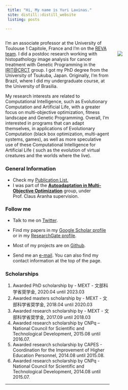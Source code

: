 ```yaml
---
 title: "Hi, My name is Yuri Lavinas."
 site: distill::distill_website
 listing: posts
 
---
```


<div style="width: 65%; float: left;">

I'm an associate professor at the University of Toulouse 1 Capitole, France and I'm on the [REVA team](https://www.irit.fr/en/departement/dep-hpc-simulation-optimization/reva-team/). I did a postdoc research working with histopathology image analysis for cancer treatment with Genetic Programming in the [IRIT@CRCT](https://www.crct-inserm.fr/iritcrct/) group. I got my PhD degree from the University of Tsukuba, Japan. Originally, I'm from Brazil, where I did my undergraduate course, at the University of Brasilia. 

My research interests are related to Computational Intelligence, such as Evolutionary Computation and Artificial Life, with a greater focus on multi-objective optimization, fitness landscape and  Genetic Programming. Overall, I'm interested in programs that can adapt themselves, in applications of Evolutionary Computation (black box optimization, multi-agent systems, games), as well as more speculative use of these Computational Intelligence for Artificial Life ( such as the evolution of virtual creatures and the worlds where the live).




### General Information
- Check my [Publication List.](https://yurilavinas.github.io/publications.html)
- I was part of the [**Autoadaptation in Multi-Objective Optimization**](http://conclave.cs.tsukuba.ac.jp/research/autoadapt/) group, under Prof. Claus Aranha supervision.

### Follow me

- Talk to me on [Twitter](https://twitter.com/yurilavinas).

- Find my papers in my [Google Scholar profile](https://scholar.google.com/citations?user=-hdeQYcAAAAJ&hl=en&oi=ao) or in my [ResearchGate profile](https://www.researchgate.net/profile/Yuri_Lavinas).

- Most of my projects are on [Github](https://github.com/yurilavinas).

- Send me an [e-mail](mailto:lavinas.yuri.xp@alumni.tsukuba.ac.jp). You can also find my contact information at the top of the page.

### Scholarships 

  1. Awarded PhD scholarship by
    - MEXT - 文部科学省奨学金, 2020.04 until 2023.03
  2. Awarded masters scholarship by
    - MEXT - 文部科学省奨学金, 2018.04 until 2020.03
  3. Awarded research scholarship by
    - MEXT - 文部科学省奨学金, 2017.09 until 2018.03
  4. Awarded research scholarship by CNPq – National Council for Scientific and Technological Development, 2015.08 until 2016.07.
  5. Awarded research scholarship by CAPES - Coordination for the Improvement of Higher Education Personnel, 2014.08 until 2015.08.
  6. Awarded research scholarship by CNPq - National Council for Scientific and Technological Development, 2014.08 until 2015.07.
    
------
</div>




<div style="width: 30%; float: right;">

<br/>
<br/>
![](imgs/me.jpeg)

</div>
